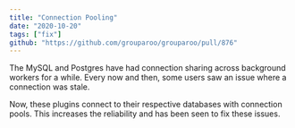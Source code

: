 ```yaml
---
title: "Connection Pooling"
date: "2020-10-20"
tags: ["fix"]
github: "https://github.com/grouparoo/grouparoo/pull/876"
---
```


The MySQL and Postgres have had connection sharing across background workers for a while. Every now and then, some users saw an issue where a connection was stale.

Now, these plugins connect to their respective databases with connection pools. This increases the reliability and has been seen to fix these issues.
